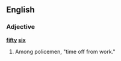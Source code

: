 ==English==

===Adjective===
'''[[fifty]] [[six]]'''

# {{cattag|US|slang}} Among policemen, "time off from work."